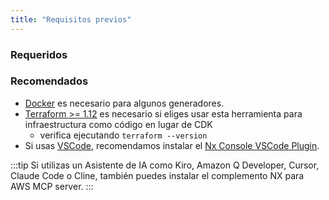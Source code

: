 ```yaml
---
title: "Requisitos previos"
---
```





### Requeridos

<Snippet name="required-prerequisites" parentHeading="Requeridos" />

### Recomendados

- [Docker](https://www.docker.com/) es necesario para algunos generadores.
- [Terraform >= 1.12](https://developer.hashicorp.com/terraform/install) es necesario si eliges usar esta herramienta para infraestructura como código en lugar de CDK
  - verifica ejecutando `terraform --version`
- Si usas [VSCode](https://code.visualstudio.com/), recomendamos instalar el [Nx Console VSCode Plugin](https://marketplace.visualstudio.com/items?itemName=nrwl.angular-console).

:::tip
Si utilizas un Asistente de IA como Kiro, Amazon Q Developer, Cursor, Claude Code o Cline, también puedes <Link path="/get_started/building-with-ai">instalar el complemento NX para AWS MCP server.</Link>
:::